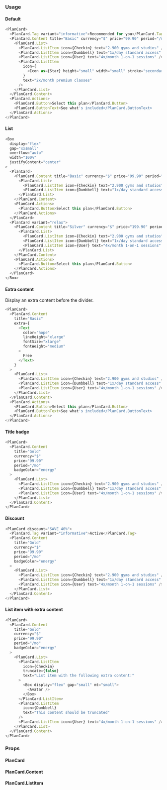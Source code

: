 ### Usage

#### Default

```javascript
<PlanCard>
  <PlanCard.Tag variant="informative">Recommended for you</PlanCard.Tag>
  <PlanCard.Content title="Basic" currency="$" price="99.90" period="/mo">
    <PlanCard.List>
      <PlanCard.ListItem icon={Checkin} text="2.900 gyms and studios" />
      <PlanCard.ListItem icon={Dumbbell} text="1x/day standard access" />
      <PlanCard.ListItem icon={User} text="4x/month 1-on-1 sessions" />
      <PlanCard.ListItem
        icon={
          <Icon as={Star} height="small" width="small" stroke="secondary" />
        }
        text="2x/month premium classes"
      />
    </PlanCard.List>
  </PlanCard.Content>
  <PlanCard.Actions>
    <PlanCard.Button>Select this plan</PlanCard.Button>
    <PlanCard.ButtonText>See what's included</PlanCard.ButtonText>
  </PlanCard.Actions>
</PlanCard>
```

#### List

```javascript
<Box
  display="flex"
  gap="xxsmall"
  overflow="auto"
  width="100%"
  justifyContent="center"
>
  <PlanCard>
    <PlanCard.Content title="Basic" currency="$" price="99.90" period="/mo">
      <PlanCard.List>
        <PlanCard.ListItem icon={Checkin} text="2.900 gyms and studios" />
        <PlanCard.ListItem icon={Dumbbell} text="1x/day standard access" />
      </PlanCard.List>
    </PlanCard.Content>
    <PlanCard.Actions>
      <PlanCard.Button>Select this plan</PlanCard.Button>
    </PlanCard.Actions>
  </PlanCard>
  <PlanCard variant="relax">
    <PlanCard.Content title="Silver" currency="$" price="199.90" period="/mo">
      <PlanCard.List>
        <PlanCard.ListItem icon={Checkin} text="2.900 gyms and studios" />
        <PlanCard.ListItem icon={Dumbbell} text="1x/day standard access" />
        <PlanCard.ListItem icon={User} text="4x/month 1-on-1 sessions" />
      </PlanCard.List>
    </PlanCard.Content>
    <PlanCard.Actions>
      <PlanCard.Button>Select this plan</PlanCard.Button>
    </PlanCard.Actions>
  </PlanCard>
</Box>
```

#### Extra content

Display an extra content before the divider.

```javascript
<PlanCard>
  <PlanCard.Content
    title="Basic"
    extra={
      <Text
        color="hope"
        lineHeight="xlarge"
        fontSize="xlarge"
        fontWeight="medium"
      >
        Free
      </Text>
    }
  >
    <PlanCard.List>
      <PlanCard.ListItem icon={Checkin} text="2.900 gyms and studios" />
      <PlanCard.ListItem icon={Dumbbell} text="1x/day standard access" />
      <PlanCard.ListItem icon={User} text="4x/month 1-on-1 sessions" />
    </PlanCard.List>
  </PlanCard.Content>
  <PlanCard.Actions>
    <PlanCard.Button>Select this plan</PlanCard.Button>
    <PlanCard.ButtonText>See what's included</PlanCard.ButtonText>
  </PlanCard.Actions>
</PlanCard>
```

#### Title badge

```javascript
<PlanCard>
  <PlanCard.Content
    title="Gold"
    currency="$"
    price="99.90"
    period="/mo"
    badgeColor="energy"
  >
    <PlanCard.List>
      <PlanCard.ListItem icon={Checkin} text="2.900 gyms and studios" />
      <PlanCard.ListItem icon={Dumbbell} text="1x/day standard access" />
      <PlanCard.ListItem icon={User} text="4x/month 1-on-1 sessions" />
    </PlanCard.List>
  </PlanCard.Content>
</PlanCard>
```

#### Discount

```javascript
<PlanCard discount="SAVE 40%">
  <PlanCard.Tag variant="informative">Active</PlanCard.Tag>
  <PlanCard.Content
    title="Gold"
    currency="$"
    price="99.90"
    period="/mo"
    badgeColor="energy"
  >
    <PlanCard.List>
      <PlanCard.ListItem icon={Checkin} text="2.900 gyms and studios" />
      <PlanCard.ListItem icon={Dumbbell} text="1x/day standard access" />
      <PlanCard.ListItem icon={User} text="4x/month 1-on-1 sessions" />
    </PlanCard.List>
  </PlanCard.Content>
</PlanCard>
```

#### List item with extra content

```javascript
<PlanCard>
  <PlanCard.Content
    title="Gold"
    currency="$"
    price="99.90"
    period="/mo"
    badgeColor="energy"
  >
    <PlanCard.List>
      <PlanCard.ListItem
        icon={Checkin}
        truncate={false}
        text="List item with the following extra content:"
      >
        <Box display="flex" gap="small" mt="small">
          <Avatar />
        </Box>
      </PlanCard.ListItem>
      <PlanCard.ListItem
        icon={Dumbbell}
        text="This content should be truncated"
      />
      <PlanCard.ListItem icon={User} text="4x/month 1-on-1 sessions" />
    </PlanCard.List>
  </PlanCard.Content>
</PlanCard>
```

### Props

#### PlanCard

<PropsTable component="PlanCard" platform="web" />

#### PlanCard.Content

<PropsTable component="PlanCard.Content" platform="web" />

#### PlanCard.ListItem

<PropsTable component="PlanCard.ListItem" platform="web" />
